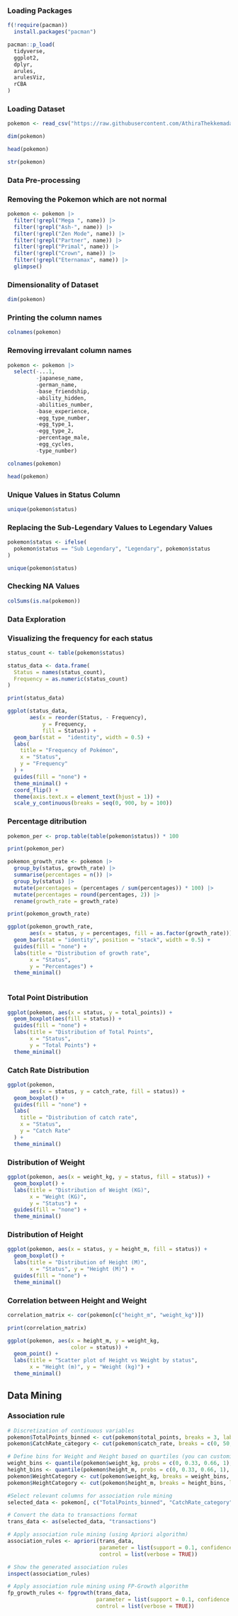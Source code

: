 ### Loading Packages

```r
f(!require(pacman))
  install.packages("pacman")

pacman::p_load(
  tidyverse,
  ggplot2,
  dplyr,
  arules,
  arulesViz,
  rCBA
)

```

### Loading Dataset

```r

pokemon <- read_csv("https://raw.githubusercontent.com/AthiraThekkemadathilAnilkumar/DataMining_FinalProject/main/Data/pokedex_(Update_05.20).csv")

```

```r

dim(pokemon)

```

```r

head(pokemon)

```

```r

str(pokemon)

```

### Data Pre-processing

### Removing the Pokemon which are not normal

```r

pokemon <- pokemon |>
  filter(!grepl("Mega ", name)) |>
  filter(!grepl("Ash-", name)) |>
  filter(!grepl("Zen Mode", name)) |>
  filter(!grepl("Partner", name)) |>
  filter(!grepl("Primal", name)) |>
  filter(!grepl("Crown", name)) |>
  filter(!grepl("Eternamax", name)) |>
  glimpse()

```

### Dimensionality of Dataset

```r

dim(pokemon)

```

### Printing the column names

```r

colnames(pokemon)

```

### Removing irrevalant column names

```r

pokemon <- pokemon |>
  select(-...1, 
         -japanese_name, 
         -german_name, 
         -base_friendship, 
         -ability_hidden,
         -abilities_number,
         -base_experience, 
         -egg_type_number,
         -egg_type_1,
         -egg_type_2,
         -percentage_male,
         -egg_cycles,
         -type_number)

colnames(pokemon)
```

```r

head(pokemon)

```

### Unique Values in Status Column

```r

unique(pokemon$status)

```

### Replacing the Sub-Legendary Values to Legendary Values

```r

pokemon$status <- ifelse(
  pokemon$status == "Sub Legendary", "Legendary", pokemon$status
)

```

```r

unique(pokemon$status)

```

### Checking NA Values

```r

colSums(is.na(pokemon))

```

### Data Exploration

### Visualizing the frequency for each status

```r

status_count <- table(pokemon$status)

status_data <- data.frame(
  Status = names(status_count), 
  Frequency = as.numeric(status_count)
)

print(status_data)

```

```r

ggplot(status_data, 
       aes(x = reorder(Status, - Frequency), 
           y = Frequency, 
           fill = Status)) + 
  geom_bar(stat =  "identity", width = 0.5) + 
  labs(
    title = "Frequency of Pokémon",
    x = "Status",
    y = "Frequency"
  ) + 
  guides(fill = "none") +
  theme_minimal() + 
  coord_flip() + 
  theme(axis.text.x = element_text(hjust = 1)) + 
  scale_y_continuous(breaks = seq(0, 900, by = 100)) 

```

### Percentage ditribution

```r

pokemon_per <- prop.table(table(pokemon$status)) * 100

print(pokemon_per)

```

```r

pokemon_growth_rate <- pokemon |>
  group_by(status, growth_rate) |>
  summarise(percentages = n()) |>
  group_by(status) |>
  mutate(percentages = (percentages / sum(percentages)) * 100) |>
  mutate(percentages = round(percentages, 2)) |>
  rename(growth_rate = growth_rate)

```

```r

print(pokemon_growth_rate)

```

```r

ggplot(pokemon_growth_rate, 
       aes(x = status, y = percentages, fill = as.factor(growth_rate))) +
  geom_bar(stat = "identity", position = "stack", width = 0.5) +
  guides(fill = "none") +
  labs(title = "Distribution of growth rate", 
       x = "Status", 
       y = "Percentages") +
  theme_minimal()
  
```

### Total Point Distribution

```r

ggplot(pokemon, aes(x = status, y = total_points)) + 
  geom_boxplot(aes(fill = status)) + 
  guides(fill = "none") + 
  labs(title = "Distribution of Total Points", 
       x = "Status", 
       y = "Total Points") +
  theme_minimal()

```

### Catch Rate Distribution

```r

ggplot(pokemon, 
       aes(x = status, y = catch_rate, fill = status)) + 
  geom_boxplot() +
  guides(fill = "none") +
  labs(
    title = "Distribution of catch rate", 
    x = "Status", 
    y = "Catch Rate"
  ) + 
  theme_minimal()

```

### Distribution of Weight

```r

ggplot(pokemon, aes(x = weight_kg, y = status, fill = status)) +
  geom_boxplot() +
  labs(title = "Distribution of Weight (KG)", 
       x = "Weight (KG)", 
       y = "Status") +
  guides(fill = "none") +
  theme_minimal()

```

### Distribution of Height

```r

ggplot(pokemon, aes(x = status, y = height_m, fill = status)) +
  geom_boxplot() +
  labs(title = "Distribution of Height (M)", 
       x = "Status", y = "Height (M)") +
  guides(fill = "none") +
  theme_minimal()

```

### Correlation between Height and Weight

```r

correlation_matrix <- cor(pokemon[c("height_m", "weight_kg")])

print(correlation_matrix)

```

```r

ggplot(pokemon, aes(x = height_m, y = weight_kg, 
                    color = status)) +
  geom_point() +
  labs(title = "Scatter plot of Height vs Weight by status", 
       x = "Height (m)", y = "Weight (kg)") +
  theme_minimal() 

```

## Data Mining 

### Association rule 

```r
# Discretization of continuous variables
pokemon$TotalPoints_binned <- cut(pokemon$total_points, breaks = 3, labels = c("Low", "Medium", "High"))
pokemon$CatchRate_category <- cut(pokemon$catch_rate, breaks = c(0, 50, 100, 255), labels = c("Low", "Medium", "High"))

# Define bins for Weight and Height based on quartiles (you can customize these)
weight_bins <- quantile(pokemon$weight_kg, probs = c(0, 0.33, 0.66, 1), na.rm = TRUE)
height_bins <- quantile(pokemon$height_m, probs = c(0, 0.33, 0.66, 1), na.rm = TRUE)
pokemon$WeightCategory <- cut(pokemon$weight_kg, breaks = weight_bins, labels = c("Light", "Medium", "Heavy"))
pokemon$HeightCategory <- cut(pokemon$height_m, breaks = height_bins, labels = c("Short", "Medium", "Tall"))
```

```r
#Select relevant columns for association rule mining
selected_data <- pokemon[, c("TotalPoints_binned", "CatchRate_category", "WeightCategory", "HeightCategory", "status")]

# Convert the data to transactions format
trans_data <- as(selected_data, "transactions")

# Apply association rule mining (using Apriori algorithm)
association_rules <- apriori(trans_data, 
                             parameter = list(support = 0.1, confidence = 0.7), 
                             control = list(verbose = TRUE))

```

```r
# Show the generated association rules
inspect(association_rules)
```
```r
# Apply association rule mining using FP-Growth algorithm
fp_growth_rules <- fpgrowth(trans_data, 
                            parameter = list(support = 0.1, confidence = 0.5),
                            control = list(verbose = TRUE))
```

